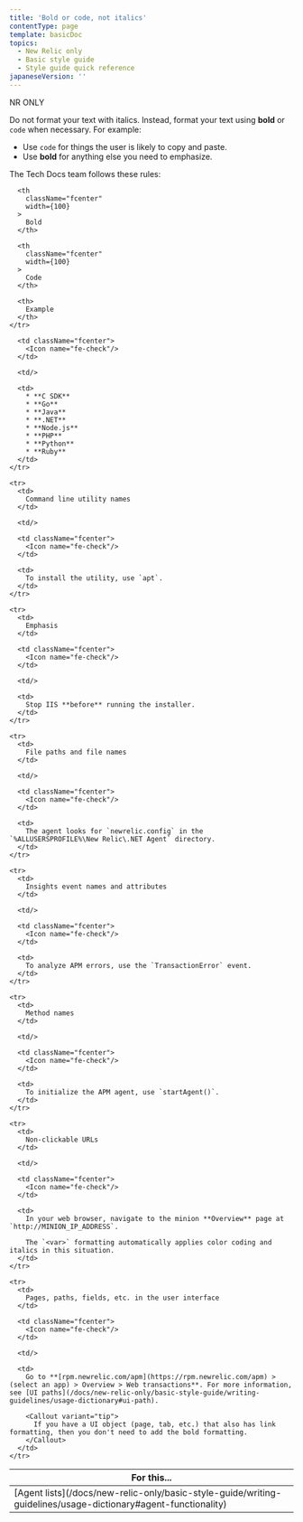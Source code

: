 ```yaml
---
title: 'Bold or code, not italics'
contentType: page
template: basicDoc
topics:
  - New Relic only
  - Basic style guide
  - Style guide quick reference
japaneseVersion: ''
---
```


NR ONLY

Do not format your text with italics. Instead, format your text using **bold** or `code` when necessary. For example:

* Use `code` for things the user is likely to copy and paste.
* Use **bold** for anything else you need to emphasize.

The Tech Docs team follows these rules:

<Table>
  <thead>
    <tr>
      <th width={200}>
        For this...
      </th>

      <th
        className="fcenter"
        width={100}
      >
        Bold
      </th>

      <th
        className="fcenter"
        width={100}
      >
        Code
      </th>

      <th>
        Example
      </th>
    </tr>
  </thead>

  <tbody>
    <tr>
      <td>
        [Agent lists](/docs/new-relic-only/basic-style-guide/writing-guidelines/usage-dictionary#agent-functionality)
      </td>

      <td className="fcenter">
        <Icon name="fe-check"/>
      </td>

      <td/>

      <td>
        * **C SDK**
        * **Go**
        * **Java**
        * **.NET**
        * **Node.js**
        * **PHP**
        * **Python**
        * **Ruby**
      </td>
    </tr>

    <tr>
      <td>
        Command line utility names
      </td>

      <td/>

      <td className="fcenter">
        <Icon name="fe-check"/>
      </td>

      <td>
        To install the utility, use `apt`.
      </td>
    </tr>

    <tr>
      <td>
        Emphasis
      </td>

      <td className="fcenter">
        <Icon name="fe-check"/>
      </td>

      <td/>

      <td>
        Stop IIS **before** running the installer.
      </td>
    </tr>

    <tr>
      <td>
        File paths and file names
      </td>

      <td/>

      <td className="fcenter">
        <Icon name="fe-check"/>
      </td>

      <td>
        The agent looks for `newrelic.config` in the `%ALLUSERSPROFILE%\New Relic\.NET Agent` directory.
      </td>
    </tr>

    <tr>
      <td>
        Insights event names and attributes
      </td>

      <td/>

      <td className="fcenter">
        <Icon name="fe-check"/>
      </td>

      <td>
        To analyze APM errors, use the `TransactionError` event.
      </td>
    </tr>

    <tr>
      <td>
        Method names
      </td>

      <td/>

      <td className="fcenter">
        <Icon name="fe-check"/>
      </td>

      <td>
        To initialize the APM agent, use `startAgent()`.
      </td>
    </tr>

    <tr>
      <td>
        Non-clickable URLs
      </td>

      <td/>

      <td className="fcenter">
        <Icon name="fe-check"/>
      </td>

      <td>
        In your web browser, navigate to the minion **Overview** page at `http://MINION_IP_ADDRESS`.

        The `<var>` formatting automatically applies color coding and italics in this situation.
      </td>
    </tr>

    <tr>
      <td>
        Pages, paths, fields, etc. in the user interface
      </td>

      <td className="fcenter">
        <Icon name="fe-check"/>
      </td>

      <td/>

      <td>
        Go to **[rpm.newrelic.com/apm](https://rpm.newrelic.com/apm) > (select an app) > Overview > Web transactions**. For more information, see [UI paths](/docs/new-relic-only/basic-style-guide/writing-guidelines/usage-dictionary#ui-path).

        <Callout variant="tip">
          If you have a UI object (page, tab, etc.) that also has link formatting, then you don't need to add the bold formatting.
        </Callout>
      </td>
    </tr>
  </tbody>
</Table>
